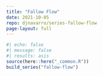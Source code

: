 ```yaml
---
title: "Fallow Flow"
date: 2021-10-05
repo: djnavarro/series-fallow-flow
page-layout: full
---
```

   
::: {.grid}
  
```r
#| echo: false
#| message: false
#| results: asis
source(here::here("_common.R"))
build_series("fallow-flow")
```
   
:::
   
